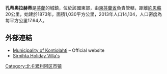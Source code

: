 '''孔蒂奧拉赫蒂'''是[[芬蘭|芬蘭]]的城鎮，位於該國東部，由[[東芬蘭省|東芬蘭省]]負責管轄，距離[[約恩蘇|約恩蘇]]20公里，始建於1873年，面積1,030平方公里，2013年人口14,104，人口密度為每平方公里17.64人。

==外部連結==
{{commonscat|Kontiolahti}}

*[https://web.archive.org/web/20190226064848/http://www.kontiolahti.fi/ Municipality of Kontiolahti] – Official website
*[https://web.archive.org/web/20090207061921/http://sirnihta.fi/english/ Sirnihta Holiday Villa's]

{{Finland-geo-stub}}
[[Category:北卡累利阿区市镇|Category:北卡累利阿区市镇]]